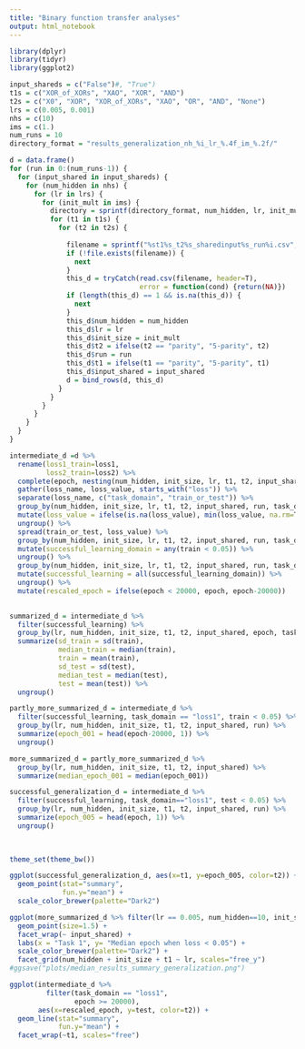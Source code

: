 ```yaml
---
title: "Binary function transfer analyses"
output: html_notebook
---
```


```r
library(dplyr)
library(tidyr)
library(ggplot2)
```


```r
input_shareds = c("False")#, "True")
t1s = c("XOR_of_XORs", "XAO", "XOR", "AND")
t2s = c("X0", "XOR", "XOR_of_XORs", "XAO", "OR", "AND", "None")
lrs = c(0.005, 0.001)
nhs = c(10)
ims = c(1.)
num_runs = 10
directory_format = "results_generalization_nh_%i_lr_%.4f_im_%.2f/"

d = data.frame()
for (run in 0:(num_runs-1)) {
  for (input_shared in input_shareds) {
    for (num_hidden in nhs) {
      for (lr in lrs) {
        for (init_mult in ims) {
          directory = sprintf(directory_format, num_hidden, lr, init_mult)
          for (t1 in t1s) {
            for (t2 in t2s) {
            
              filename = sprintf("%st1%s_t2%s_sharedinput%s_run%i.csv", directory, t1, t2, input_shared, run)
              if (!file.exists(filename)) {
                next
              }
              this_d = tryCatch(read.csv(filename, header=T),
                                error = function(cond) {return(NA)})
              if (length(this_d) == 1 && is.na(this_d)) {
                next
              }
              this_d$num_hidden = num_hidden
              this_d$lr = lr
              this_d$init_size = init_mult
              this_d$t2 = ifelse(t2 == "parity", "5-parity", t2)
              this_d$run = run
              this_d$t1 = ifelse(t1 == "parity", "5-parity", t1)
              this_d$input_shared = input_shared
              d = bind_rows(d, this_d)
            }
          } 
        }
      }
    }
  }
}
```

```r
intermediate_d =d %>% 
  rename(loss1_train=loss1,
         loss2_train=loss2) %>%
  complete(epoch, nesting(num_hidden, init_size, lr, t1, t2, input_shared, run)) %>%
  gather(loss_name, loss_value, starts_with("loss")) %>%
  separate(loss_name, c("task_domain", "train_or_test")) %>%
  group_by(num_hidden, init_size, lr, t1, t2, input_shared, run, task_domain, train_or_test) %>%
  mutate(loss_value = ifelse(is.na(loss_value), min(loss_value, na.rm=T), loss_value)) %>%
  ungroup() %>%
  spread(train_or_test, loss_value) %>%
  group_by(num_hidden, init_size, lr, t1, t2, input_shared, run, task_domain) %>%
  mutate(successful_learning_domain = any(train < 0.05)) %>%
  ungroup() %>%
  group_by(num_hidden, init_size, lr, t1, t2, input_shared, run, task_domain) %>%
  mutate(successful_learning = all(successful_learning_domain)) %>%
  ungroup() %>%
  mutate(rescaled_epoch = ifelse(epoch < 20000, epoch, epoch-20000))
  

summarized_d = intermediate_d %>%
  filter(successful_learning) %>%
  group_by(lr, num_hidden, init_size, t1, t2, input_shared, epoch, task_domain) %>%
  summarize(sd_train = sd(train),
            median_train = median(train),
            train = mean(train),
            sd_test = sd(test),
            median_test = median(test),
            test = mean(test)) %>%
  ungroup()

partly_more_summarized_d = intermediate_d %>%
  filter(successful_learning, task_domain == "loss1", train < 0.05) %>%
  group_by(lr, num_hidden, init_size, t1, t2, input_shared, run) %>%
  summarize(epoch_001 = head(epoch-20000, 1)) %>%
  ungroup()

more_summarized_d = partly_more_summarized_d %>%
  group_by(lr, num_hidden, init_size, t1, t2, input_shared) %>%
  summarize(median_epoch_001 = median(epoch_001))

successful_generalization_d = intermediate_d %>%
  filter(successful_learning, task_domain=="loss1", test < 0.05) %>%
  group_by(lr, num_hidden, init_size, t1, t2, input_shared, run) %>%
  summarize(epoch_005 = head(epoch, 1)) %>%
  ungroup()
  
  
```

```r
theme_set(theme_bw())
```

```r
ggplot(successful_generalization_d, aes(x=t1, y=epoch_005, color=t2)) +
  geom_point(stat="summary",
             fun.y="mean") +
  scale_color_brewer(palette="Dark2")
```

```r
ggplot(more_summarized_d %>% filter(lr == 0.005, num_hidden==10, init_size==1.), aes(x=t1, y=median_epoch_001, color=t2)) +
  geom_point(size=1.5) + 
  facet_wrap(~ input_shared) +
  labs(x = "Task 1", y= "Median epoch when loss < 0.05") +
  scale_color_brewer(palette="Dark2") +
  facet_grid(num_hidden + init_size + t1 ~ lr, scales="free_y")
#ggsave("plots/median_results_summary_generalization.png")
```


```r
ggplot(intermediate_d %>%
         filter(task_domain == "loss1",
                epoch >= 20000),
       aes(x=rescaled_epoch, y=test, color=t2)) +
  geom_line(stat="summary",
            fun.y="mean") +
  facet_wrap(~t1, scales="free")
```

